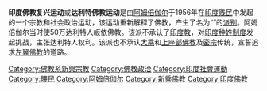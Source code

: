 {{Multiple issues|
{{Expand language|1=en|time=2020-10-27T10:40:18+00:00}}
{{Unreferenced|time=2020-10-27T10:40:18+00:00}}
{{expand English}}
}}
'''印度佛教复兴运动'''或'''达利特佛教运动'''是由[[阿姆倍伽尔|阿姆倍伽尔]]于1956年在[[印度|印度]][[贱民_(印度)|贱民]]中发起的一个宗教和社会政治运动，该运动重新解释了佛教，产生了名为“{{le|新乘|Navayana}}”的[[佛教派别|派别]]。阿姆倍伽尔当时使50万达利特人皈依佛教。该派不承认了[[印度教|印度教]]，对[[印度种姓制度|印度种姓制度]]发起挑战，主张达利特人权利。该派也不承认[[大乘佛教|大乘]]和[[上座部佛教|上座部佛教]]及[[密宗|密宗]]传统，宣誓追求[[左翼佛教|左翼佛教]]的道路。

[[Category:佛教系新興宗教|Category:佛教系新興宗教]]
[[Category:佛教政治|Category:佛教政治]]
[[Category:印度社會運動|Category:印度社會運動]]
[[Category:賤民|Category:賤民]]
[[Category:阿姆倍伽尔|Category:阿姆倍伽尔]]
[[Category:新乘佛教|Category:新乘佛教]]
[[Category:印度佛教|Category:印度佛教]]
